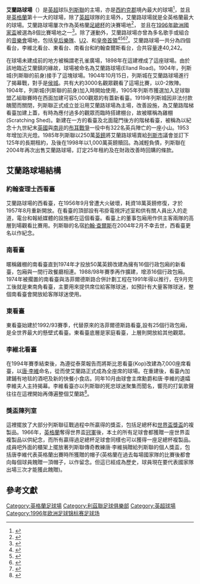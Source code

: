 {{Link style|time=2015-12-11T06:12:32+00:00}}
{{noteTA
|G1=Football
|G2=EPL
|1=zh-hans:埃兰路球场;zh-hant:艾蘭路球場;
}}
{{Infobox Stadium
| stadium_name       = 艾蘭路球場<br>Elland Road
| nickname           = 
| image              = [[File:Elland_Road,_Leeds.JPG|300px]]
| caption            = 
| fullname           = Elland Road Stadium
| location           ={{ENG}}[[西約克郡|西約克郡]][[利茲|列斯]]{{Link-en|拔士頓|Beeston}}艾蘭路球場([[A643_road|A643 road]])
| coordinates        = {{coord|53|46|40.04|N|1|34|19.80|W|type:landmark}}
| broke_ground       =
| built              = 1897<ref name=wafllERstats>{{cite web |url=http://www.wafll.com/elland-road/elland-road-stats.html |title=Elland Road - Information |accessdate=2008-04-03 |work=wafll.com}}</ref>
| opened             = 1897<ref name=wafllERstats/>
| renovated          = 1920年代、1953年、1971年、1994年、2006年 <ref name=wafllERstats/>
| expanded           = 1905年、1920年代、1957年、1968年、1970年、1974年、1989年、1991年、1994年<ref name=wafllERstats/>
| closed             = 
| demolished         = 
| owner              = Teak Trading Corporation [[:en:Private_company_limited_by_shares|Ltd.]]
| operator           = [[列斯聯足球會|列斯聯]]
| surface            = [[草地|草地]]
| construction_cost  = 
| architect          =
| structural engineer=
| services engineer  =
| general_contractor =
| project_manager    =
| main_contractors   = 
| former_names       = Old Peacock Ground<ref name=wafllERstats/>
| tenants            = {{le|列斯城|Leeds City F.C.}}(Leeds City F.C.) (1904年–1919年)<br />[[列斯聯足球會|列斯聯]] (1919年–)<br />[[哈德斯菲爾德足球會|哈德斯菲爾德]] (1950年 ''兩 場'')<br />[[肯斯勒鷹隊|肯斯勒鷹隊]] (1980年代中期)<br />[[巴拉福特足球會|巴拉福特]] (1985年 ''3 場'')
| seating_capacity  = 37,890<ref>{{cite web|url=http://www.leedsunited.com/history.asp?article=General_Facts&title=General%20Facts&navlid=Club%20Information%20and%20History&inttype=4 |title=General Facts |accessdate=2007-05-06 |work=LeedsUnited.com (via web.archive.org) |deadurl=no |archiveurl=https://web.archive.org/web/20040529005321/http://www.leedsunited.com/history.asp?article=General_Facts&title=General%20Facts&navlid=Club%20Information%20and%20History&inttype=4 |archivedate=2004-05-29 }}</ref>
| dimensions         = 115 x 74 碼<br>(105 x 68 [[米_(單位)|米]])<ref>{{cite web |url=http://www.leedsunited.com/page/RecordsDetail/0,,10273,00.html |title=Club Records |accessdate=2008-04-03 |work=LeedsUnited.com |deadurl=yes |archiveurl=https://web.archive.org/web/20071217100057/http://www.leedsunited.com/page/RecordsDetail/0,,10273,00.html |archivedate=2007-12-17 }}</ref>
}}
'''艾蘭路球場'''（{{lang-en|Elland Road}}）是[[英格兰足球超级联赛|英超]]球队[[列斯聯足球會|列斯聯]]的主場，亦是[[西約克郡|西約克郡]]境內最大的球場<ref>{{cite web|url=http://www.blurtit.com/q581138.html |title=What Is Elland Road Football Ground Like? |accessdate=2008-04-03 |date=2007-04-15 |work=blurtit |deadurl=yes |archiveurl=https://web.archive.org/web/20080420182354/http://www.blurtit.com/q581138.html |archivedate=2008-04-20 }}</ref>，並且是[[英格蘭|英格蘭]]第十一大的球場，除了[[英格蘭足球超級聯賽|英超]]球隊的主場外，艾蘭路球場就是全英格蘭最大的球場。艾蘭路球場屢次作為英格蘭[[英格蘭足總杯|足總杯]]的決賽場地<ref>{{cite web |url=http://news.bbc.co.uk/sport1/hi/football/world_cup_2002/1218645.stm |title=Elland Road beckons for England |accessdate=2008-04-03 |date=2001-03-13 |work=BBC Sport}}</ref>， 並且在[[1996年歐洲國家盃|1996年歐洲國家盃]]被選為8個比賽場地之一<ref>{{cite web|url=http://archive.thisislancashire.co.uk/1996/6/14/850943.html |title=The things TV commentators have said about Euro 96 |accessdate=2008-04-03 |date=1996-06-14 |work=This Is Lancashire |deadurl=yes |archiveurl=https://web.archive.org/web/20090210071659/http://archive.thisislancashire.co.uk/1996/6/14/850943.html |archivedate=2009-02-10 }}</ref>。除了運動外，艾蘭路球場亦曾為多名歌手或組合的[[音樂會|音樂會]]場地，包括[[皇后樂隊|皇后樂隊]]、[[U2樂團|U2]]、{{Link-en|快樂星期一|Happy Mondays}}和[[皇帝首領|皇帝首領]]<ref>{{cite web |url=http://www.bbc.co.uk/leeds/content/articles/2005/05/17/music_look_north_archive_feature.shtml |title=Rewind: music |accessdate=2008-04-03 |work=BBC}}</ref><ref name=U2>{{cite web |url=http://www.u2-vertigo-tour.com/Elland_Road_Stadium-l152.html |title=U2 Vertigo Tour 2005/2006 |accessdate=2008-04-03 |work=U2-vertigo-tour.com}}</ref><ref name=HappyMondays>{{cite web |url=http://www.funtrivia.com/en/Music/Happy-Mondays-1728.html |title=Happy Mondays - Questions, Answers, Fun Facts, Information |accessdate=2008-04-03 |work=funtrivia.com |deadurl=yes |archiveurl=https://web.archive.org/web/20110405175458/http://www.funtrivia.com/en/Music/Happy-Mondays-1728.html |archivedate=2011-04-05 }}</ref><ref>{{cite web |url=http://news.bbc.co.uk/2/hi/entertainment/7125173.stm |title=Kaiser Chiefs plan homecoming gig |accessdate=2008-05-29 |date=2007-12-03 |work=BBC News}}</ref>。艾蘭路球場一共分為四個看台，李維北看台、東看台、南看台和約翰查爾斯看台，合共容量達40,242。

在球場未建成前的地方被稱謂老孔雀廣場，1898年在這建裡成了這座球場。由於該地臨近艾蘭鎮的緣故，球場被命名為艾蘭路球場(Elland Road)。1904年，列斯城(列斯聯的前身)接手了這塊球場。1904年10月15日，列斯城在艾蘭路球場進行了揭幕戰，對手是[[侯城足球會|侯城]]。共有大約3000名觀眾觀看了這場比賽，以0-2敗陣。1904年，列斯城(列斯聯的前身)加入{{Link-en|西約克郡聯賽|West Yorkshire League}}時開始使用，1905年列斯市獲選加入足球聯盟乙組聯賽時在西面加建可容5,000觀眾的有蓋新看臺。1919年列斯城因非法付款醜聞而關閉，列斯聯正式成立並沿用艾蘭路球場為主場，改善設施，為艾蘭路階梯看臺加建上蓋，有時為應付過多的觀眾而臨時搭建棚台，故被暱稱為雞棚(Scratching Shed)。新建在{{Link-en|洛菲爾德斯路|Lowfields Road}}一方的看臺及北面龍門後方的階梯看臺，被稱為{{Link-en|斯比恩|Spion Kop}}以紀念十九世紀末[[英國|英國]]與[[南非|南非]]的[[布耳戰爭|布耳戰爭]]一役中有322名英兵陣亡的一座小山。1953年增加汛光燈。1985年列斯聯以250萬[[英鎊|英鎊]]將艾蘭路球場賣給[[利茲|列斯市]]議會並訂下125年的長期租約，及後在1998年以1,000萬英鎊贖回。為減輕負債，列斯聯在2004年再次出售艾蘭路球場，訂定25年租約及在財政改善時回購的條款。

==艾蘭路球場結構==
===約翰查理士西看臺===
艾蘭路球場的西看臺，在1956年9月曾遭大火破壞，耗資18萬英鎊修復，才於1957年8月重新開放。在看臺的頂部設有弔掛電視評述室和供有關人員出入的走道，電台和報紙媒體的設施都在這個看臺。看臺上的董事包廂用作供主客兩隊的高層到場觀看比賽用。列斯聯的名宿[[約翰·查爾斯|約翰·查爾斯]]在2004年2月不幸去世，西看臺更名以作紀念。

===南看臺===
暱稱雞棚的南看臺直到1974年才投放50萬英鎊改建為擁有16個行政包廂的新看臺，包廂與一間行政餐廳相連。1988/98年賽季再作擴建，增添16個行政包廂。1974年被擱置的南看臺與洛菲爾德斯路合併計劃工程在1991年得以推行，在9月完工後就是東南角看臺，主要用來提供席位給客隊球迷，如預計有大量客隊球迷，整個南看臺會開放給客隊球迷使用。

===東看臺===
東看臺始建於1992/93賽季，代替原來的洛菲爾德斯路看臺,設有25個行政包廂，是全世界最大的懸壁式看臺。東看臺底層是家庭看臺，上層則開放給其他觀眾。

===李維北看臺===
在1994年賽季結束後，為遵從泰萊報告而將斯比恩看臺(Kop)改建為7,000座席看臺，以[[唐·李維|唐·李維]]命名，從而使艾蘭路正式成為全座席的球場。在重建後，看臺內加建鋪有地毯的酒吧及新的快餐小食店。同年10月由球會主席{{Link-en|洛達·希亞活|Lord Harewood}}勳爵和唐·李維的遺孀李維夫人主持揭幕。李維看臺亦以列斯聯的死忠球迷聚集而聞名，響亮的打氣歌聲往往在這裡開始再傳遍整個艾蘭路<ref name=dooyoo>{{cite web |url=http://www.dooyoo.co.uk/sports-locations/elland-road-leeds-fc/294430/ |title=Elland Road Review |accessdate=2008-04-03 |work=dooyoo.co.uk |archive-date=2011-06-06 |archive-url=https://web.archive.org/web/20110606070556/http://www.dooyoo.co.uk/sports-locations/elland-road-leeds-fc/294430/ |dead-url=yes }}</ref>。

===獎盃陳列室===
這裡擺放了大部分列斯聯征戰過程中所贏得的獎盃，包括足總杯和[[世界盃獎盃|世界盃獎盃]]的複製品。1966年，[[英格蘭足球代表隊|英格蘭]]奪得世界盃[[冠軍|冠軍]]後，本土的所有足球會都獲贈一座世界盃複製品以供紀念，而所有贏得過足總杯足球會同樣也可以獲得一座足總杯複製品。 成員吧外面的櫃架上擺放著列斯聯傳奇教練唐·李維捐贈給列斯聯的個人獎盃，包括唐李維代表英格蘭出賽時所獲贈的帽子(英格蘭在過去每場國家隊的比賽後都會向每個球員餽贈一頂帽子，以作留念。但這已經成為歷史，球員現在要代表國家隊出場三次才能獲此餽贈)。

==參考文獻==
{{reflist|2}}
{{Leeds United A.F.C.}}
{{英冠球場}}
{{英超球場}}

{{DEFAULTSORT:Elland Road}}
[[Category:英格蘭足球場|Category:英格蘭足球場]]
[[Category:利茲聯足球俱樂部|Category:利茲聯足球俱樂部]]
[[Category:英超球場|Category:英超球場]]
[[Category:1996年欧洲足球锦标赛足球场|Category:1996年欧洲足球锦标赛足球场]]